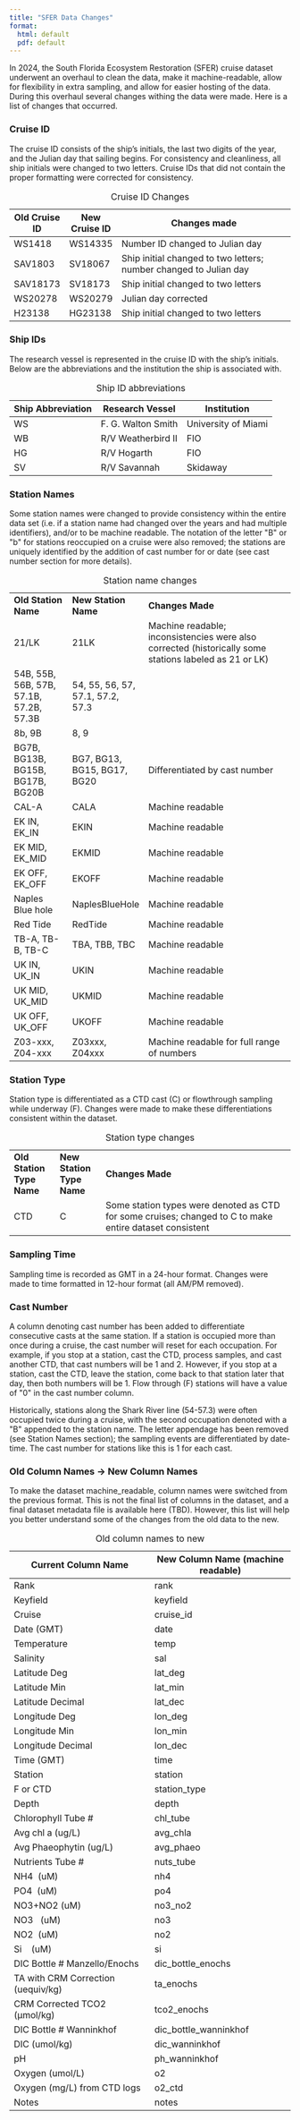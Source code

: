 ---
title: "SFER Data Changes"
format:
  html: default
  pdf: default
---
```{=latex}
\vspace{-2.5cm}
```
In 2024, the South Florida Ecosystem Restoration (SFER) cruise dataset underwent an overhaul to clean the data, make it machine-readable, allow for flexibility in extra sampling, and allow for easier hosting of the data. During this overhaul several changes withing the data were made. Here is a list of changes that occurred.

### Cruise ID

The cruise ID consists of the ship's initials, the last two digits of the year, and the Julian day that sailing begins. For consistency and cleanliness, all ship initials were changed to two letters. Cruise IDs that did not contain the proper formatting were corrected for consistency.

| Old Cruise ID | New Cruise ID | Changes made                                                      |
|---------------|---------------|-------------------------------------------------------------------|
| WS1418        | WS14335       | Number ID changed to Julian day                                   |
| SAV1803       | SV18067       | Ship initial changed to two letters; number changed to Julian day |
| SAV18173      | SV18173       | Ship initial changed to two letters                               |
| WS20278       | WS20279       | Julian day corrected                                              |
| H23138        | HG23138       | Ship initial changed to two letters                               |

: Cruise ID Changes

### Ship IDs

The research vessel is represented in the cruise ID with the ship's initials. Below are the abbreviations and the institution the ship is associated with.

| Ship Abbreviation  | Research Vessel    | Institution         |
|--------------------|--------------------|---------------------|
| WS                 | F. G. Walton Smith | University of Miami |
| WB                 | R/V Weatherbird II | FIO                 |
| HG                 | R/V Hogarth        | FIO                 |
| SV                 | R/V Savannah       | Skidaway            |

: Ship ID abbreviations

### Station Names

Some station names were changed to provide consistency within the entire data set (i.e. if a station name had changed over the years and had multiple identifiers), and/or to be machine readable. The notation of the letter \"B\" or \"b\" for stations reoccupied on a cruise were also removed; the stations are uniquely identified by the addition of cast number for or date (see cast number section for more details).

|                                         |                                  |                                                                                                        |
|-----------------------------------------|----------------------------------|--------------------------------------------------------------------------------------------------------|
| **Old Station Name**                    | **New Station Name**             | **Changes Made**                                                                                       |
| 21/LK                                   | 21LK                             | Machine readable; inconsistencies were also corrected (historically some stations labeled as 21 or LK) |
| 54B, 55B, 56B, 57B, 57.1B, 57.2B, 57.3B | 54, 55, 56, 57, 57.1, 57.2, 57.3 |                                                                                                        |
| 8b, 9B                                  | 8, 9                             |                                                                                                        |
| BG7B, BG13B, BG15B, BG17B, BG20B        | BG7, BG13, BG15, BG17, BG20      | Differentiated by cast number                                                                          |
| CAL-A                                   | CALA                             | Machine readable                                                                                       |
| EK IN, EK_IN                            | EKIN                             | Machine readable                                                                                       |
| EK MID, EK_MID                          | EKMID                            | Machine readable                                                                                       |
| EK OFF, EK_OFF                          | EKOFF                            | Machine readable                                                                                       |
| Naples Blue hole                        | NaplesBlueHole                   | Machine readable                                                                                       |
| Red Tide                                | RedTide                          | Machine readable                                                                                       |
| TB-A, TB-B, TB-C                        | TBA, TBB, TBC                    | Machine readable                                                                                       |
| UK IN, UK_IN                            | UKIN                             | Machine readable                                                                                       |
| UK MID, UK_MID                          | UKMID                            | Machine readable                                                                                       |
| UK OFF, UK_OFF                          | UKOFF                            | Machine readable                                                                                       |
| Z03-xxx, Z04-xxx                        | Z03xxx, Z04xxx                   | Machine readable for full range of numbers                                                             |

: Station name changes

### Station Type

Station type is differentiated as a CTD cast (C) or flowthrough sampling while underway (F). Changes were made to make these differentiations consistent within the dataset.

|                           |                           |                                                                                                         |
|---------------------------|---------------------------|---------------------------------------------------------------------------------------------------------|
| **Old Station Type Name** | **New Station Type Name** | **Changes Made**                                                                                        |
| CTD                       | C                         | Some station types were denoted as CTD for some cruises; changed to C to make entire dataset consistent |

: Station type changes

### Sampling Time

Sampling time is recorded as GMT in a 24-hour format. Changes were made to time formatted in 12-hour format (all AM/PM removed). 

### Cast Number

A column denoting cast number has been added to differentiate consecutive casts at the same station. If a station is occupied more than once during a cruise, the cast number will reset for each occupation. For example, if you stop at a station, cast the CTD, process samples, and cast another CTD, that cast numbers will be 1 and 2. However, if you stop at a station, cast the CTD, leave the station, come back to that station later that day, then both numbers will be 1. Flow through (F) stations will have a value of \"0\" in the cast number column. 

Historically, stations along the Shark River line (54-57.3) were often occupied twice during a cruise, with the second occupation denoted with a \"B\" appended to the station name. The letter appendage has been removed (see Station Names section); the sampling events are differentiated by date-time. The cast number for stations like this is 1 for each cast.

### Old Column Names -\> New Column Names

To make the dataset machine_readable, column names were switched from the previous format. This is not the final list of columns in the dataset, and a final dataset metadata file is available here (TBD). However, this list will help you better understand some of the changes from the old data to the new.

| Current Column Name                | New Column Name (machine readable) |
|------------------------------------|------------------------------------|
| Rank                               | rank                               |
| Keyfield                           | keyfield                           |
| Cruise                             | cruise_id                          |
| Date (GMT)                         | date                               |
| Temperature                        | temp                               |
| Salinity                           | sal                                |
| Latitude Deg                       | lat_deg                            |
| Latitude Min                       | lat_min                            |
| Latitude Decimal                   | lat_dec                            |
| Longitude Deg                      | lon_deg                            |
| Longitude Min                      | lon_min                            |
| Longitude Decimal                  | lon_dec                            |
| Time (GMT)                         | time                               |
| Station                            | station                            |
| F or CTD                           | station_type                       |
| Depth                              | depth                              |
| Chlorophyll Tube \#                | chl_tube                           |
| Avg chl a (ug/L)                   | avg_chla                           |
| Avg Phaeophytin (ug/L)             | avg_phaeo                          |
| Nutrients Tube \#                  | nuts_tube                          |
| NH4  (uM)                          | nh4                                |
| PO4  (uM)                          | po4                                |
| NO3+NO2 (uM)                       | no3_no2                            |
| NO3   (uM)                         | no3                                |
| NO2  (uM)                          | no2                                |
| Si    (uM)                         | si                                 |
| DIC Bottle \# Manzello/Enochs      | dic_bottle_enochs                  |
| TA with CRM Correction (uequiv/kg) | ta_enochs                          |
| CRM Corrected TCO2 (µmol/kg)       | tco2_enochs                        |
| DIC Bottle \# Wanninkhof           | dic_bottle_wanninkhof              |
| DIC (umol/kg)                      | dic_wanninkhof                     |
| pH                                 | ph_wanninkhof                      |
| Oxygen (umol/L)                    | o2                                 |
| Oxygen (mg/L) from CTD logs        | o2_ctd                             |
| Notes                              | notes                              |

: Old column names to new
